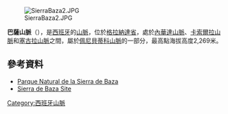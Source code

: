 [[Image:SierraBaza2.JPG|right]]

{{coord|37|23|00|N|02|50|36|W|region:ES_type:mountain|display=title}}

'''巴薩山脈'''（{{lang-es|Sierra de Baza}}），是[[西班牙|西班牙]]的[[山脈|山脈]]，位於[[格拉納達省|格拉納達省]]，處於[[內華達山脈_(西班牙)|內華達山脈]]、[[卡索爾拉山脈|卡索爾拉山脈]]和[[塞古拉山脈|塞古拉山脈]]之間，屬於[[佩尼貝蒂科山脈|佩尼貝蒂科山脈]]的一部分，最高點海拔高度2,269米。

==參考資料==
* [http://www.juntadeandalucia.es/medioambiente/servtc5/ventana/mostrarFicha.do;jsessionid=A8EBCABA5E909EE1E57ADE203920207C?idEspacio=7415 Parque Natural de la Sierra de Baza]
* [http://www.sierradebaza.org/ Sierra de Baza Site] {{Wayback|url=http://www.sierradebaza.org/ |date=20110728022336 }} 

{{Spain-geo-stub}}
[[Category:西班牙山脈|Category:西班牙山脈]]